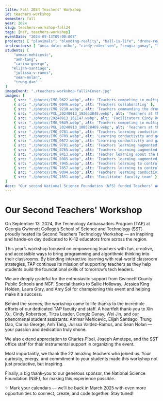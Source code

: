 ```yaml
---
title: Fall 2024 Teachers' Workshop
id: teachers-workshop
semester: fall
year: 2024
slug: teachers-workshop-fall24
tags: [nsf, teachers-workshop]
eventDate: "2024-09-13T09:00:00Z"
projects: [ "planimals", "blending-reality", "ball-is-life", "drone-reality", "alien-invaders", "space-mechanic", "slice-it" ]
instructors: [ "anca-doloc-mihu", "cindy-robertson", "cengiz-gunay", "tirza-leader", "xin-xu", "wei-jin" ]
students: [
    "ammar-mehicevic",
    "anh-tang",
    "carina-george",
   "elijah-santiago", 
    "julissa-v-ramos",
    "sean-nolan",
    "trung-dao"
]
imageEvent: "./teachers-workshop-fall24Cover.jpg"
images: [ 
    { src: "./photos/IMG_9622.webp", alt: 'Teachers competing in multiplayer game Alien Invaders' },
    { src: "./photos/IMG_0046.webp", alt: 'Teachers collaborating' },
    { src: "./photos/IMG_9230.webp", alt: 'Teachers commanding the drone in the Drone Reality project' },
    { src: "./photos/PXL_20240913_192653848.webp", alt: 'Teachers at the Slice It workshop by student assistants Elijah Santiago and Sean Nolan' },
    { src: "./photos/20240913_161147.webp", alt: 'Facilitators Cindy Robertson and Cengiz Gunay conducting a brainstorming session for teachers to invent new projects' },
    { src: "./photos/IMG_9649.webp", alt: 'Teachers competing in multiplayer game Alien Invaders' },
    { src: "./photos/PXL_20240913_180520469.webp", alt: 'Teachers at the Slice It workshop by student assistants Elijah Santiago and Sean Nolan' },
    { src: "./photos/IMG_0781.webp", alt: 'Teachers learning conductivity with the Space Mechanic workshop by student assistant Anh Tang' },
    { src: "./photos/IMG_0709.webp", alt: 'Learning conductivity and game development in the Space Mechanic workshop' },
    { src: "./photos/IMG_0672.webp", alt: 'Learning conductivity and game development in the Space Mechanic workshop' },
    { src: "./photos/IMG_9701.webp", alt: 'Teachers learning augmented reality (AR) with the Blending Reality project' },
    { src: "./photos/IMG_8765.webp", alt: 'Teachers learning augmented reality (AR) with the Blending Reality project by student assistant Carina George' },
    { src: "./photos/IMG_8413.webp", alt: 'Teacher learning about the Drone Reality project from student assistant Sean Nolan' },
    { src: "./photos/IMG_8085.webp", alt: 'Teachers learning augmented reality (AR) with the Blending Reality project' },
    { src: "./photos/IMG_7945.webp", alt: 'Teachers learning to control the Sphero robot with the Ball is Life project' },
    { src: "./photos/IMG_7857.webp", alt: 'Teachers learning to control the Sphero robot with the Ball is Life project from student assistant Ammar Mehicevic' },
    { src: "./photos/IMG_9094.webp", alt: 'Teachers learning conductivity with the Space Mechanic workshop by student assistant Julissa Valdez-Ramos' },
    { src: "./photos/IMG_7851.webp", alt: 'Facilitator faculty team' },
]
desc: "Our second National Science Foundation (NFS) funded Teachers' Workshop took place on Sep 13th, 2024. We had 22 participants from the Gwinnett County School System (GCPS) and other educational nonprofits such as Next Generation Focus (NGF)."
---
```




# Our Second Teachers' Workshop

<Photo src={group_1.src} alt="Group photo at the grizzly bear statue"/>  


On September 13, 2024, the Technology Ambassadors Program (TAP) at Georgia Gwinnett College’s School of Science and Technology (SST) proudly hosted its Second Teachers Technology Workshop — an inspiring and hands-on day dedicated to K–12 educators from across the region.

This year’s workshop focused on empowering teachers with fun, creative, and accessible ways to bring programming and algorithmic thinking into their classrooms. By blending interactive learning with real-world classroom strategies, TAP continues its mission of supporting teachers as they help students build the foundational skills of tomorrow’s tech leaders.

We are deeply grateful for the enthusiastic support from Gwinnett County Public Schools and NGF. Special thanks to Sallie Holloway, Jessica King Holden, Laura Gray, and Amy Sol for championing this event and helping make it a success.

Behind the scenes, the workshop came to life thanks to the incredible efforts of our dedicated TAP faculty and staff. A heartfelt thank-you to Xin Xu, Cindy Robertson, Tirza Leader, Cengiz Gunay, Wei Jin, and our phenomenal student assistants:
Ammar Mehicevic, Elijah Santiago, Trung Dao, Carina George, Anh Tang, Julissa Valdez-Ramos, and Sean Nolan — your passion and dedication truly shone.

We also extend appreciation to Charles Pibel, Joseph Ametepe, and the SST office staff for their instrumental support in organizing the event.

Most importantly, we thank the 22 amazing teachers who joined us. Your curiosity, energy, and commitment to your students made this workshop not just productive, but inspiring.

Finally, a big thank-you to our generous sponsor, the National Science Foundation (NSF), for making this experience possible.

✨ Mark your calendars — we’ll be back in March 2025 with even more opportunities to connect, create, and code together. Stay tuned!

